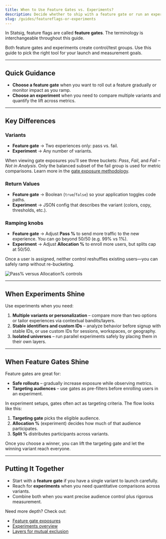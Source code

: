 ```yaml
---
title: When to Use Feature Gates vs. Experiments?
description: Decide whether to ship with a feature gate or run an experiment, and understand how the two work together.
slug: /guides/featureflags-or-experiments
---
```


<Info>
In Statsig, feature flags are called <strong>feature gates</strong>. The terminology is interchangeable throughout this guide.
</Info>

Both feature gates and experiments create control/test groups. Use this guide to pick the right tool for your launch and measurement goals.

---

## Quick Guidance

- **Choose a feature gate** when you want to roll out a feature gradually or monitor impact as you ramp.
- **Choose an experiment** when you need to compare multiple variants and quantify the lift across metrics.

---

## Key Differences

### Variants
- **Feature gate** → Two experiences only: pass vs. fail.
- **Experiment** → Any number of variants.

When viewing gate exposures you’ll see three buckets: <em>Pass</em>, <em>Fail</em>, and <em>Fail – Not in Analysis</em>. Only the balanced subset of the fail group is used for metric comparisons. Learn more in the [gate exposure methodology](/feature-flags/view-exposures#gate-exposures).

### Return Values
- **Feature gate** → Boolean (`true`/`false`) so your application toggles code paths.
- **Experiment** → JSON config that describes the variant (colors, copy, thresholds, etc.).

### Ramping knobs
- **Feature gate** → Adjust <strong>Pass %</strong> to send more traffic to the new experience. You can go beyond 50/50 (e.g. 99% vs 1%).
- **Experiment** → Adjust <strong>Allocation %</strong> to enroll more users, but splits cap at 50/50.

Once a user is assigned, neither control reshuffles existing users—you can safely ramp without re-bucketing.

![Pass% versus Allocation% controls](/images/guides/featureflags-or-experiments/pass-vs-allocation.png)

---

## When Experiments Shine

Use experiments when you need:
1. **Multiple variants or personalization** – compare more than two options or tailor experiences via contextual bandits/layers.
2. **Stable identifiers and custom IDs** – analyze behavior before signup with stable IDs, or use custom IDs for sessions, workspaces, or geography.
3. **Isolated universes** – run parallel experiments safely by placing them in their own layers.

---

## When Feature Gates Shine

Feature gates are great for:
- **Safe rollouts** – gradually increase exposure while observing metrics.
- **Targeting audiences** – use gates as pre-filters before enrolling users in an experiment.

In experiment setups, gates often act as targeting criteria. The flow looks like this:

1. **Targeting gate** picks the eligible audience.
2. **Allocation %** (experiment) decides how much of that audience participates.
3. **Split %** distributes participants across variants.

Once you choose a winner, you can lift the targeting gate and let the winning variant reach everyone.

---

## Putting It Together

- Start with a **feature gate** if you have a single variant to launch carefully.
- Reach for **experiments** when you need quantitative comparisons across variants.
- Combine both when you want precise audience control plus rigorous measurement.

Need more depth? Check out:
- [Feature gate exposures](/feature-flags/view-exposures)
- [Experiments overview](/experiments-plus)
- [Layers for mutual exclusion](/layers)
